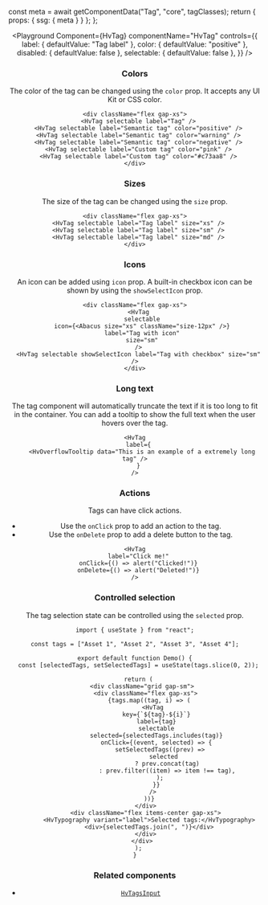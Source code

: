 


  const meta = await getComponentData("Tag", "core", tagClasses);
  return { props: { ssg: { meta } } };
};

<Header />

<Playground
  Component={HvTag}
  componentName="HvTag"
  controls={{
    label: { defaultValue: "Tag label" },
    color: { defaultValue: "positive" },
    disabled: { defaultValue: false },
    selectable: { defaultValue: false },
  }}
/>

### Colors

The color of the tag can be changed using the `color` prop. It accepts any UI Kit or CSS color.

```tsx live
<div className="flex gap-xs">
  <HvTag selectable label="Tag" />
  <HvTag selectable label="Semantic tag" color="positive" />
  <HvTag selectable label="Semantic tag" color="warning" />
  <HvTag selectable label="Semantic tag" color="negative" />
  <HvTag selectable label="Custom tag" color="pink" />
  <HvTag selectable label="Custom tag" color="#c73aa8" />
</div>
```

### Sizes

The size of the tag can be changed using the `size` prop.

```tsx live
<div className="flex gap-xs">
  <HvTag selectable label="Tag label" size="xs" />
  <HvTag selectable label="Tag label" size="sm" />
  <HvTag selectable label="Tag label" size="md" />
</div>
```

### Icons

An icon can be added using `icon` prop.
A built-in checkbox icon can be shown by using the `showSelectIcon` prop.

```tsx live
<div className="flex gap-xs">
  <HvTag
    selectable
    icon={<Abacus size="xs" className="size-12px" />}
    label="Tag with icon"
    size="sm"
  />
  <HvTag selectable showSelectIcon label="Tag with checkbox" size="sm" />
</div>
```

### Long text

The tag component will automatically truncate the text if it is too long to fit in the container. You can add a tooltip to show the full text when the user hovers over the tag.

```tsx live
<HvTag
  label={
    <HvOverflowTooltip data="This is an example of a extremely long tag" />
  }
/>
```

### Actions

Tags can have click actions.

- Use the `onClick` prop to add an action to the tag.
- Use the `onDelete` prop to add a delete button to the tag.

```tsx live
<HvTag
  label="Click me!"
  onClick={() => alert("Clicked!")}
  onDelete={() => alert("Deleted!")}
/>
```

### Controlled selection

The tag selection state can be controlled using the `selected` prop.

```tsx live
import { useState } from "react";

const tags = ["Asset 1", "Asset 2", "Asset 3", "Asset 4"];

export default function Demo() {
  const [selectedTags, setSelectedTags] = useState(tags.slice(0, 2));

  return (
    <div className="grid gap-sm">
      <div className="flex gap-xs">
        {tags.map((tag, i) => (
          <HvTag
            key={`${tag}-${i}`}
            label={tag}
            selectable
            selected={selectedTags.includes(tag)}
            onClick={(event, selected) => {
              setSelectedTags((prev) =>
                selected
                  ? prev.concat(tag)
                  : prev.filter((item) => item !== tag),
              );
            }}
          />
        ))}
      </div>
      <div className="flex items-center gap-xs">
        <HvTypography variant="label">Selected tags:</HvTypography>
        <div>{selectedTags.join(", ")}</div>
      </div>
    </div>
  );
}
```

### Related components

- [`HvTagsInput`](/components/tags-input)
